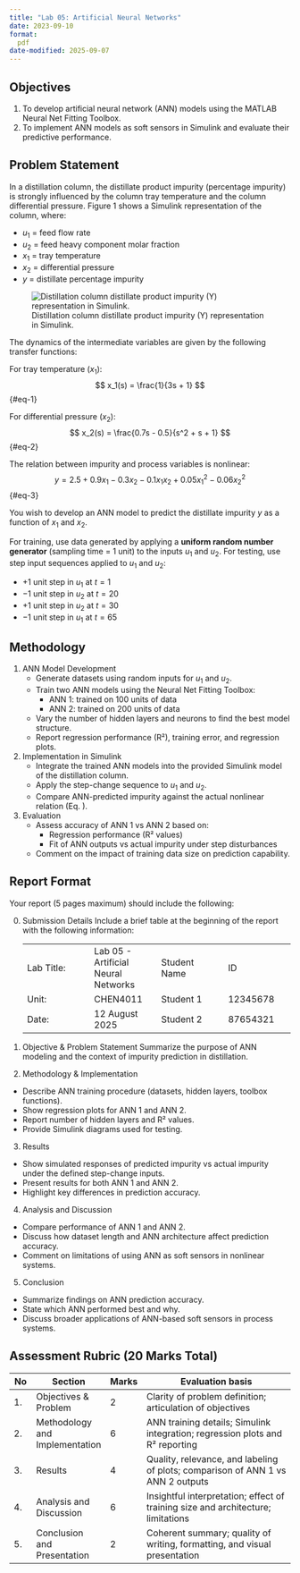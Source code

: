 ```yaml
---
title: "Lab 05: Artificial Neural Networks"
date: 2023-09-10
format:
  pdf
date-modified: 2025-09-07
---
```


## Objectives

1. To develop artificial neural network (ANN) models using the MATLAB Neural Net Fitting Toolbox.  
2. To implement ANN models as soft sensors in Simulink and evaluate their predictive performance.  

## Problem Statement {#sec-process-information}

In a distillation column, the distillate product impurity (percentage impurity)
is strongly influenced by the column tray temperature and the column
differential pressure. Figure 1 shows a Simulink representation of the column,
where:  

- $u_1$ = feed flow rate  
- $u_2$ = feed heavy component molar fraction  
- $x_1$ = tray temperature  
- $x_2$ = differential pressure  
- $y$ = distillate percentage impurity  

![Distillation column distillate product impurity (Y) representation in Simulink.](./distillation_column_simulink.png)

The dynamics of the intermediate variables are given by the following transfer functions:

For tray temperature ($x_1$):
$$
x_1(s) = \frac{1}{3s + 1}
$${#eq-1}

For differential pressure ($x_2$):
$$
x_2(s) = \frac{0.7s - 0.5}{s^2 + s + 1}
$${#eq-2}

The relation between impurity and process variables is nonlinear:
$$
y = 2.5 + 0.9x_1 - 0.3x_2 - 0.1x_1x_2 + 0.05x_1^2 - 0.06x_2^2
$${#eq-3}

You wish to develop an ANN model to predict the distillate impurity $y$ as a function of $x_1$ and $x_2$.  

For training, use data generated by applying a **uniform random number
generator** (sampling time = 1 unit) to the inputs $u_1$ and $u_2$.  For
testing, use step input sequences applied to $u_1$ and $u_2$:  

- $+1$ unit step in $u_1$ at $t=1$  
- $-1$ unit step in $u_2$ at $t=20$  
- $+1$ unit step in $u_2$ at $t=30$  
- $-1$ unit step in $u_1$ at $t=65$  

## Methodology

1. ANN Model Development  
   - Generate datasets using random inputs for $u_1$ and $u_2$.  
   - Train two ANN models using the Neural Net Fitting Toolbox:  
     - ANN 1: trained on 100 units of data  
     - ANN 2: trained on 200 units of data  
   - Vary the number of hidden layers and neurons to find the best model structure.  
   - Report regression performance (R²), training error, and regression plots.  

2. Implementation in Simulink  
   - Integrate the trained ANN models into the provided Simulink model of the distillation column.  
   - Apply the step-change sequence to $u_1$ and $u_2$.  
   - Compare ANN-predicted impurity against the actual nonlinear relation (Eq. \ref{eq-3}).  

3. Evaluation  
   - Assess accuracy of ANN 1 vs ANN 2 based on:  
     - Regression performance (R² values)  
     - Fit of ANN outputs vs actual impurity under step disturbances  
   - Comment on the impact of training data size on prediction capability.  

## Report Format

Your report (5 pages maximum) should include the following:

0. Submission Details
   Include a brief table at the beginning of the report with the following information:

   |||||
   |-|-|-|-|
   | Lab Title: | Lab 05 - Artificial Neural Networks| Student Name | ID       |
   | Unit:      | CHEN4011                     | Student 1    | 12345678 |
   | Date:      | 12 August 2025               | Student 2    | 87654321 |

1. Objective & Problem Statement
	 Summarize the purpose of ANN modeling and the context of impurity prediction in distillation.

2. Methodology & Implementation
- Describe ANN training procedure (datasets, hidden layers, toolbox functions).  
- Show regression plots for ANN 1 and ANN 2.  
- Report number of hidden layers and R² values.  
- Provide Simulink diagrams used for testing.  

3. Results
- Show simulated responses of predicted impurity vs actual impurity under the defined step-change inputs.  
- Present results for both ANN 1 and ANN 2.  
- Highlight key differences in prediction accuracy.  

4. Analysis and Discussion
- Compare performance of ANN 1 and ANN 2.  
- Discuss how dataset length and ANN architecture affect prediction accuracy.  
- Comment on limitations of using ANN as soft sensors in nonlinear systems.  

5. Conclusion
- Summarize findings on ANN prediction accuracy.  
- State which ANN performed best and why.  
- Discuss broader applications of ANN-based soft sensors in process systems.  

## Assessment Rubric (20 Marks Total)

| No | Section                        | Marks | Evaluation basis                                                                 |
|-|---|-|-------|
| 1. | Objectives & Problem           | 2     | Clarity of problem definition; articulation of objectives                        |
| 2. | Methodology and Implementation | 6     | ANN training details; Simulink integration; regression plots and R² reporting    |
| 3. | Results                        | 4     | Quality, relevance, and labeling of plots; comparison of ANN 1 vs ANN 2 outputs  |
| 4. | Analysis and Discussion        | 6     | Insightful interpretation; effect of training size and architecture; limitations |
| 5. | Conclusion and Presentation    | 2     | Coherent summary; quality of writing, formatting, and visual presentation        |

